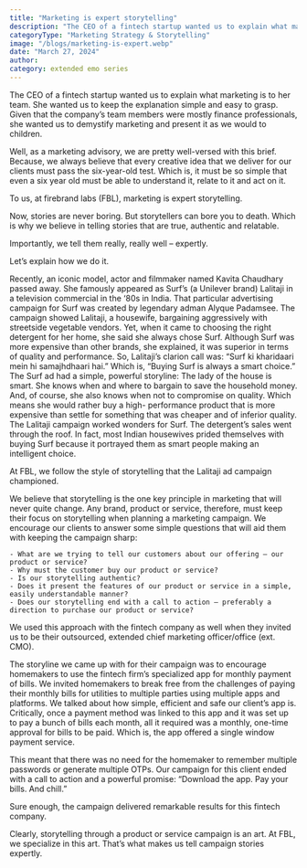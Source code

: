 ```yaml
---
title: "Marketing is expert storytelling"
description: "The CEO of a fintech startup wanted us to explain what marketing is to her team. She wanted us to keep the explanation simple and easy to grasp. Given that the company’s team members were mostly finance professionals, she wanted us to demystify marketing and present it as we would to children."
categoryType: "Marketing Strategy & Storytelling"
image: "/blogs/marketing-is-expert.webp"
date: "March 27, 2024"
author:
category: extended emo series
---
```


The CEO of a fintech startup wanted us to explain what marketing is to her team. She wanted us to keep the explanation simple and easy to grasp. Given that the company’s team members were mostly finance professionals, she wanted us to demystify marketing and present it as we would to children.

Well, as a marketing advisory, we are pretty well-versed with this brief. Because, we always believe that every creative idea that we deliver for our clients must pass the six-year-old test. Which is, it must be so simple that even a six year old must be able to understand it, relate to it and act on it.

To us, at firebrand labs (FBL), marketing is expert storytelling.

Now, stories are never boring. But storytellers can bore you to death. Which is why we believe in telling stories that are true, authentic and relatable.

Importantly, we tell them really, really well – expertly.

Let’s explain how we do it.

Recently, an iconic model, actor and filmmaker named Kavita Chaudhary passed away. She famously appeared as Surf’s (a Unilever brand) Lalitaji in a television commercial in the ‘80s in India. That particular advertising campaign for Surf was created by legendary adman Alyque Padamsee. The campaign showed Lalitaji, a housewife, bargaining aggressively with streetside vegetable vendors. Yet, when it came to choosing the right detergent for her home, she said she always chose Surf. Although Surf was more expensive than other brands, she explained, it was superior in terms of quality and performance. So, Lalitaji’s clarion call was: “Surf ki kharidaari mein hi samajhdhaari hai.” Which is, “Buying Surf is always a smart choice.” The Surf ad had a simple, powerful storyline: The lady of the house is smart. She knows when and where to bargain to save the household money. And, of course, she also knows when not to compromise on quality. Which means she would rather buy a high- performance product that is more expensive than settle for something that was cheaper and of inferior quality. The Lalitaji campaign worked wonders for Surf. The detergent’s sales went through the roof. In fact, most Indian housewives prided themselves with buying Surf because it portrayed them as smart people making an intelligent choice.

At FBL, we follow the style of storytelling that the Lalitaji ad campaign championed.

We believe that storytelling is the one key principle in marketing that will never quite change. Any brand, product or service, therefore, must keep their focus on storytelling when planning a marketing campaign. We encourage our clients to answer some simple questions that will aid them with keeping the campaign sharp:

    - What are we trying to tell our customers about our offering – our product or service?
    - Why must the customer buy our product or service?
    - Is our storytelling authentic?
    - Does it present the features of our product or service in a simple, easily understandable manner?
    - Does our storytelling end with a call to action – preferably a direction to purchase our product or service?

We used this approach with the fintech company as well when they invited us to be their outsourced, extended chief marketing officer/office (ext. CMO).

The storyline we came up with for their campaign was to encourage homemakers to use the fintech firm’s specialized app for monthly payment of bills. We invited homemakers to break free from the challenges of paying their monthly bills for utilities to multiple parties using multiple apps and platforms. We talked about how simple, efficient and safe our client’s app is. Critically, once a payment method was linked to this app and it was set up to pay a bunch of bills each month, all it required was a monthly, one-time approval for bills to be paid. Which is, the app offered a single window payment service.

This meant that there was no need for the homemaker to remember multiple passwords or generate multiple OTPs. Our campaign for this client ended with a call to action and a powerful promise: “Download the app. Pay your bills. And chill.”

Sure enough, the campaign delivered remarkable results for this fintech company.

Clearly, storytelling through a product or service campaign is an art. At FBL, we specialize in this art. That’s what makes us tell campaign stories expertly.
